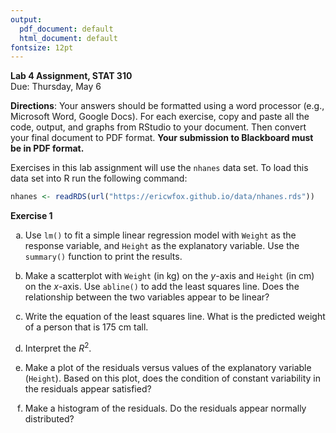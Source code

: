 ```yaml
---
output:
  pdf_document: default
  html_document: default
fontsize: 12pt
---
```

**Lab 4 Assignment, STAT 310**\
Due: Thursday, May 6\

**Directions**:  Your answers should be formatted using a word processor (e.g., Microsoft Word, Google Docs).  For each exercise, copy and paste all the code, output, and graphs from RStudio to your document.  Then convert your final document to PDF format.  **Your submission to Blackboard must be in PDF format.**\


Exercises in this lab assignment will use the `nhanes` data set.  To load this data set into R run the following command:
```r
nhanes <- readRDS(url("https://ericwfox.github.io/data/nhanes.rds"))
```

\smallskip

**Exercise 1** 

(a) Use `lm()` to fit a simple linear regression model with `Weight` as the response variable, and `Height` as the explanatory variable.  Use the `summary()` function to print the results.

(b) Make a scatterplot with `Weight` (in kg) on the $y$-axis and `Height` (in cm) on the $x$-axis.  Use `abline()` to add the least squares line.  Does the relationship between the two variables appear to be linear?

(c)  Write the equation of the least squares line.  What is the predicted weight of a person that is 175 cm tall. 

(d) Interpret the $R^2$.

(e) Make a plot of the residuals versus values of the explanatory variable (`Height`).  Based on this plot, does the condition of constant variability in the residuals appear satisfied?

(f)  Make a histogram of the residuals. Do the residuals appear normally distributed?

